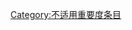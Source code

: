 {{catmore1|[[Wikipedia:微软专题|Wikipedia:微软专题]]}}
{{Articles by Importance|topic=微软|project=微软|format=TOC}}
{{emptycat}}

[[Category:不适用重要度条目|Category:不适用重要度条目]]
